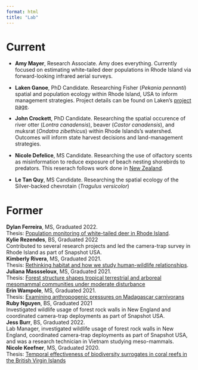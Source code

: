 ```yaml
---
format: html
title: "Lab"
---
```


# Current

- **Amy Mayer**, Research Associate. Amy does everything. Currently focused on estimating white-tailed deer populations in Rhode Island via forward-looking infrared aerial surveys. 


- **Laken Ganoe**, PhD Candidate. Researching Fisher (*Pekania pennanti*) spatial and population ecology within Rhode Island, USA to inform management strategies. Project details can be found on Laken's [project page](https://www.lakenganoe.com/meet-ri-fishers.html).

- **John Crockett**, PhD Candidate. Researching the spatial occurence of river otter (*Lontra canadensis*), beaver (*Castor canadensis*), and muksrat (*Ondatra zibethicus*) within Rhode Islands's watershed. Outcomes will inform state harvest decisions and land-management strategies.


- **Nicole Defelice**, MS Candidate. Researching the use of olfactory scents as misinformation to reduce exposure of beach nesting shorebirds to predators. This reserach follows work done in [New Zealand](https://www.science.org/doi/10.1126/sciadv.abe4164).

- **Le Tan Quy**, MS Candidate. Researching the spatial ecology of the Silver-backed chevrotain (*Tragulus versicolor*)

# Former

| **Dylan Ferreira**, MS, Graduated 2022. 
| Thesis: [Population monitoring of white-tailed deer in Rhode Island](https://digitalcommons.uri.edu/cgi/viewcontent.cgi?article=3117&context=theses).

| **Kylie Rezendes**, BS, Graduated 2022 
| Contributed to several research projects and led the camera-trap survey in Rhode Island as part of Snapshot USA.

| **Kimberly Rivera**, MS, Graduated 2021. 
| Thesis: [Rethinking habitat and how we study human-wildlife relationships](https://digitalcommons.uri.edu/cgi/viewcontent.cgi?article=3070&context=theses). 


| **Juliana Massseloux**, MS, Graduated 2021. 
| Thesis: [Forest structure shapes tropical terrestrial and arboreal mesomammal communities under moderate disturbance](https://digitalcommons.uri.edu/cgi/viewcontent.cgi?article=2941&context=theses)

| **Erin Wampole**, MS, Graduated 2021. 
| Thesis: [Examining anthropogenic pressures on Madagascar carnivorans](https://digitalcommons.uri.edu/cgi/viewcontent.cgi?article=2899&context=theses)

| **Ruby Nguyen**, BS, Graduated 2021 
| Investigated wildlife usage of forest rock walls in New England and coordinated camera-trap deployments as part of Snapshot USA.


| **Jess Burr**, BS, Graduated 2022. 
| Lab Manager, investigated wildlife usage of forest rock walls in New England, coordinated camera-trap deployments as part of Snapshot USA, and was a research technician in Vietnam studying meso-mammals. 


| **Nicole Keefner**, MS, Graduated 2020. 
| Thesis: [Temporal effectiveness of biodiversity surrogates in coral reefs in the British Virgin Islands](https://digitalcommons.uri.edu/cgi/viewcontent.cgi?article=2723&context=theses)

